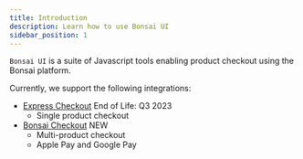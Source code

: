 ```yaml
---
title: Introduction
description: Learn how to use Bonsai UI
sidebar_position: 1
---
```


`Bonsai UI` is a suite of Javascript tools enabling product checkout using the Bonsai platform.

Currently, we support the following integrations:

- [Express Checkout](/docs/bonsai-ui/express-checkout) <span className="label-warning">End of Life: Q3 2023</span>
  - Single product checkout
- [Bonsai Checkout](/docs/bonsai-ui/checkout) <span className="label-success">NEW</span>
  - Multi-product checkout
  - Apple Pay and Google Pay
